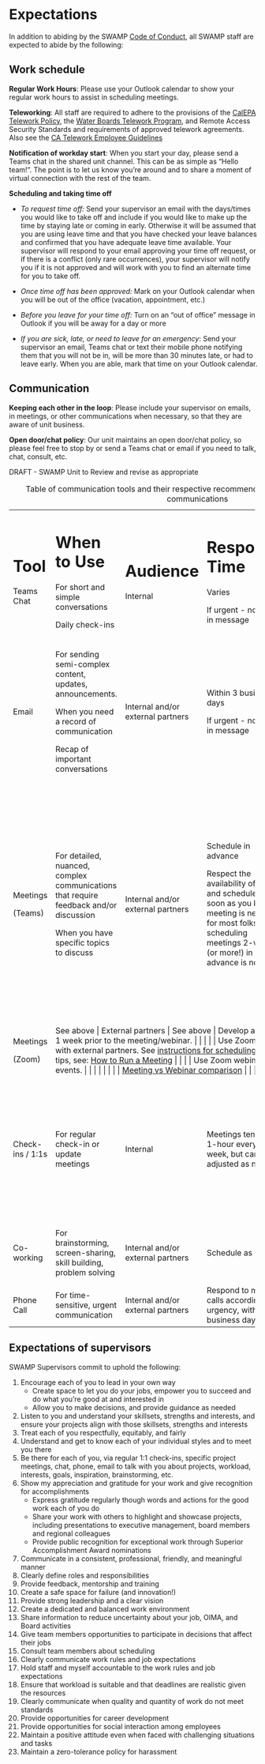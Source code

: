 # Expectations

In addition to abiding by the SWAMP [Code of Conduct](https://cawaterboarddatacenter.github.io/swamp-manual/culture/#code-of-conduct), all SWAMP staff are expected to abide by the following:

## Work schedule

**Regular Work Hours**: Please use your Outlook calendar to show your regular work hours to assist in scheduling meetings.

**Teleworking**: All staff are required to adhere to the provisions of the [CalEPA Telework Policy](https://intranet.calepa.ca.gov/admin-policy/telework/), the [Water Boards Telework Program](https://waternet.waterboards.ca.gov/das/human_resources/telework.shtml), and Remote Access Security Standards and requirements of approved telework agreements. Also see the [CA Telework Employee Guidelines](https://telework.dgs.ca.gov/working-remotely/employee-guidelines/)

**Notification of workday start***:* When you start your day, please send a Teams chat in the shared unit channel. This can be as simple as "Hello team!". The point is to let us know you're around and to share a moment of virtual connection with the rest of the team.

**Scheduling and taking time off**

-   *To request time off:* Send your supervisor an email with the days/times you would like to take off and include if you would like to make up the time by staying late or coming in early. Otherwise it will be assumed that you are using leave time and that you have checked your leave balances and confirmed that you have adequate leave time available. Your supervisor will respond to your email approving your time off request, or if there is a conflict (only rare occurrences), your supervisor will notify you if it is not approved and will work with you to find an alternate time for you to take off.

-   *Once time off has been approved:* Mark on your Outlook calendar when you will be out of the office (vacation, appointment, etc.)

-   *Before you leave for your time off:* Turn on an "out of office" message in Outlook if you will be away for a day or more

-   *If you are sick, late, or need to leave for an emergency*: Send your supervisor an email, Teams chat or text their mobile phone notifying them that you will not be in, will be more than 30 minutes late, or had to leave early. When you are able, mark that time on your Outlook calendar.

## Communication

**Keeping each other in the loop**: Please include your supervisor on emails, in meetings, or other communications when necessary, so that they are aware of unit business.

**Open door/chat policy**: Our unit maintains an open door/chat policy, so please feel free to stop by or send a Teams chat or email if you need to talk, chat, consult, etc.

DRAFT - SWAMP Unit to Review and revise as appropriate

+------------------+-------------------------------------------------------------------------------------------------------------------------------------------------------------------------------------+-----------------------------------+----------------------------------------------------------------------------------------------------------------------------------------------------------------------+--------------------------------------------------------------------------------------------------------------------------------------------------------------------------------+
| Tool             | When to Use                                                                                                                                                                         | Audience                          | Response Time                                                                                                                                                        | Suggested Norms                                                                                                                                                                |
+==================+=====================================================================================================================================================================================+===================================+======================================================================================================================================================================+================================================================================================================================================================================+
| Teams Chat       | For short and simple conversations                                                                                                                                                  | Internal                          | Varies                                                                                                                                                               | Avoid complicated questions or conversations                                                                                                                                   |
|                  |                                                                                                                                                                                     |                                   |                                                                                                                                                                      |                                                                                                                                                                                |
|                  | Daily check-ins                                                                                                                                                                     |                                   | If urgent - note that in message                                                                                                                                     |                                                                                                                                                                                |
+------------------+-------------------------------------------------------------------------------------------------------------------------------------------------------------------------------------+-----------------------------------+----------------------------------------------------------------------------------------------------------------------------------------------------------------------+--------------------------------------------------------------------------------------------------------------------------------------------------------------------------------+
| Email            | For sending semi-complex content, updates, announcements.                                                                                                                           | Internal and/or external partners | Within 3 business days                                                                                                                                               | Use identifiers in subject line for urgency and response expectations                                                                                                          |
|                  |                                                                                                                                                                                     |                                   |                                                                                                                                                                      |                                                                                                                                                                                |
|                  | When you need a record of communication                                                                                                                                             |                                   | If urgent - note that in message                                                                                                                                     | If the email is long (greater than 1 paragraph) - recommend adding a summary with the need/ask bolded at the top of the message.                                               |
|                  |                                                                                                                                                                                     |                                   |                                                                                                                                                                      |                                                                                                                                                                                |
|                  | Recap of important conversations                                                                                                                                                    |                                   |                                                                                                                                                                      |                                                                                                                                                                                |
+------------------+-------------------------------------------------------------------------------------------------------------------------------------------------------------------------------------+-----------------------------------+----------------------------------------------------------------------------------------------------------------------------------------------------------------------+--------------------------------------------------------------------------------------------------------------------------------------------------------------------------------+
| Meetings         | For detailed, nuanced, complex communications that require feedback and/or discussion                                                                                               | Internal and/or external partners | Schedule in advance                                                                                                                                                  | Make an agenda, share ahead of the meeting, and stick to it.                                                                                                                   |
|                  |                                                                                                                                                                                     |                                   |                                                                                                                                                                      |                                                                                                                                                                                |
| (Teams)          | When you have specific topics to discuss                                                                                                                                            |                                   | Respect the availability of others and schedule as soon as you know a meeting is needed - for most folks scheduling meetings 2-weeks (or more!) in advance is normal | The agenda can be formal or a few bullets - what's important is that there is a known purpose, priorities, and expected outcome for the meeting.                               |
|                  |                                                                                                                                                                                     |                                   |                                                                                                                                                                      |                                                                                                                                                                                |
|                  |                                                                                                                                                                                     |                                   |                                                                                                                                                                      | If the meeting is recurring, cancel it if there is no need to meet and follow-up with an email/chat instead.                                                                   |
|                  |                                                                                                                                                                                     |                                   |                                                                                                                                                                      |                                                                                                                                                                                |
|                  |                                                                                                                                                                                     |                                   |                                                                                                                                                                      | For other tips, see: [How to Run a Meeting](https://docs.google.com/presentation/u/2/d/1HSdgVQjq0d3UYh-aA4uWHXxYYpySn_xXwfn_M4Ms8Ts/htmlpresent)                               |
+------------------+-------------------------------------------------------------------------------------------------------------------------------------------------------------------------------------+-----------------------------------+----------------------------------------------------------------------------------------------------------------------------------------------------------------------+--------------------------------------------------------------------------------------------------------------------------------------------------------------------------------+
| Meetings         | See above                                                                                                                                                                           | External partners                 | See above                                                                                                                                                            | Develop a formal agenda - send out at least 1 week prior to the meeting/webinar.                                                                                               |
|                  |                                                                                                                                                                                     |                                   |                                                                                                                                                                      |                                                                                                                                                                                |
| (Zoom)           | Use Zoom meetings when communicating with external partners. See [instructions for scheduling Zoom meetings](https://cawaterboarddatacenter.github.io/swamp-manual/admin/tech.html#zoom). |                                   |                                                                                                                                                                      | For other tips, see: [How to Run a Meeting](https://docs.google.com/presentation/u/2/d/1HSdgVQjq0d3UYh-aA4uWHXxYYpySn_xXwfn_M4Ms8Ts/htmlpresent)                               |
|                  |                                                                                                                                                                                     |                                   |                                                                                                                                                                      |                                                                                                                                                                                |
|                  | Use Zoom webinar for large, publicly facing events.                                                                                                                                 |                                   |                                                                                                                                                                      |                                                                                                                                                                                |
|                  |                                                                                                                                                                                     |                                   |                                                                                                                                                                      |                                                                                                                                                                                |
|                  | [Meeting vs Webinar comparison](https://support.zoom.us/hc/en-us/articles/115005474943-Meetings-and-webinars-comparison)                                                            |                                   |                                                                                                                                                                      |                                                                                                                                                                                |
+------------------+-------------------------------------------------------------------------------------------------------------------------------------------------------------------------------------+-----------------------------------+----------------------------------------------------------------------------------------------------------------------------------------------------------------------+--------------------------------------------------------------------------------------------------------------------------------------------------------------------------------+
| Check-ins / 1:1s | For regular check-in or update meetings                                                                                                                                             | Internal                          | Meetings tend to be 1-hour every-other week, but can be adjusted as needed                                                                                           | Use a shared document (e.g., OneNote, Asana, Word Doc) to keep track of standard agenda items, topics to discuss at the next meeting, and to take notes or record action items |
|                  |                                                                                                                                                                                     |                                   |                                                                                                                                                                      |                                                                                                                                                                                |
|                  |                                                                                                                                                                                     |                                   |                                                                                                                                                                      | For other tips, see: [How to Run a Meeting](https://docs.google.com/presentation/u/2/d/1HSdgVQjq0d3UYh-aA4uWHXxYYpySn_xXwfn_M4Ms8Ts/htmlpresent)                               |
+------------------+-------------------------------------------------------------------------------------------------------------------------------------------------------------------------------------+-----------------------------------+----------------------------------------------------------------------------------------------------------------------------------------------------------------------+--------------------------------------------------------------------------------------------------------------------------------------------------------------------------------+
| Co-working       | For brainstorming, screen-sharing, skill building, problem solving                                                                                                                  | Internal and/or external partners | Schedule as needed                                                                                                                                                   | Can have a pre-determined agenda or be informally and organically developed during the co-working session                                                                      |
+------------------+-------------------------------------------------------------------------------------------------------------------------------------------------------------------------------------+-----------------------------------+----------------------------------------------------------------------------------------------------------------------------------------------------------------------+--------------------------------------------------------------------------------------------------------------------------------------------------------------------------------+
| Phone Call       | For time-sensitive, urgent communication                                                                                                                                            | Internal and/or external partners | Respond to missed calls according to urgency, within 3 business days                                                                                                 | If you don't reach the person, leave a voice mail and/or follow-up with email or chat.                                                                                         |
+------------------+-------------------------------------------------------------------------------------------------------------------------------------------------------------------------------------+-----------------------------------+----------------------------------------------------------------------------------------------------------------------------------------------------------------------+--------------------------------------------------------------------------------------------------------------------------------------------------------------------------------+

: Table of communication tools and their respective recommended use and norms for SWAMP communications

## Expectations of supervisors

SWAMP Supervisors commit to uphold the following:

1.  Encourage each of you to lead in your own way
    -   Create space to let you do your jobs, empower you to succeed and do what you're good at and interested in
    -   Allow you to make decisions, and provide guidance as needed
2.  Listen to you and understand your skillsets, strengths and interests, and ensure your projects align with those skillsets, strengths and interests
3.  Treat each of you respectfully, equitably, and fairly
4.  Understand and get to know each of your individual styles and to meet you there
5.  Be there for each of you, via regular 1:1 check-ins, specific project meetings, chat, phone, email to talk with you about projects, workload, interests, goals, inspiration, brainstorming, etc.
6.  Show my appreciation and gratitude for your work and give recognition for accomplishments
    -   Express gratitude regularly though words and actions for the good work each of you do
    -   Share your work with others to highlight and showcase projects, including presentations to executive management, board members and regional colleagues
    -   Provide public recognition for exceptional work through Superior Accomplishment Award nominations
7.  Communicate in a consistent, professional, friendly, and meaningful manner
8.  Clearly define roles and responsibilities
9.  Provide feedback, mentorship and training
10. Create a safe space for failure (and innovation!)
11. Provide strong leadership and a clear vision
12. Create a dedicated and balanced work environment
13. Share information to reduce uncertainty about your job, OIMA, and Board activities
14. Give team members opportunities to participate in decisions that affect their jobs
15. Consult team members about scheduling
16. Clearly communicate work rules and job expectations
17. Hold staff and myself accountable to the work rules and job expectations
18. Ensure that workload is suitable and that deadlines are realistic given the resources
19. Clearly communicate when quality and quantity of work do not meet standards
20. Provide opportunities for career development
21. Provide opportunities for social interaction among employees
22. Maintain a positive attitude even when faced with challenging situations and tasks
23. Maintain a zero-tolerance policy for harassment
